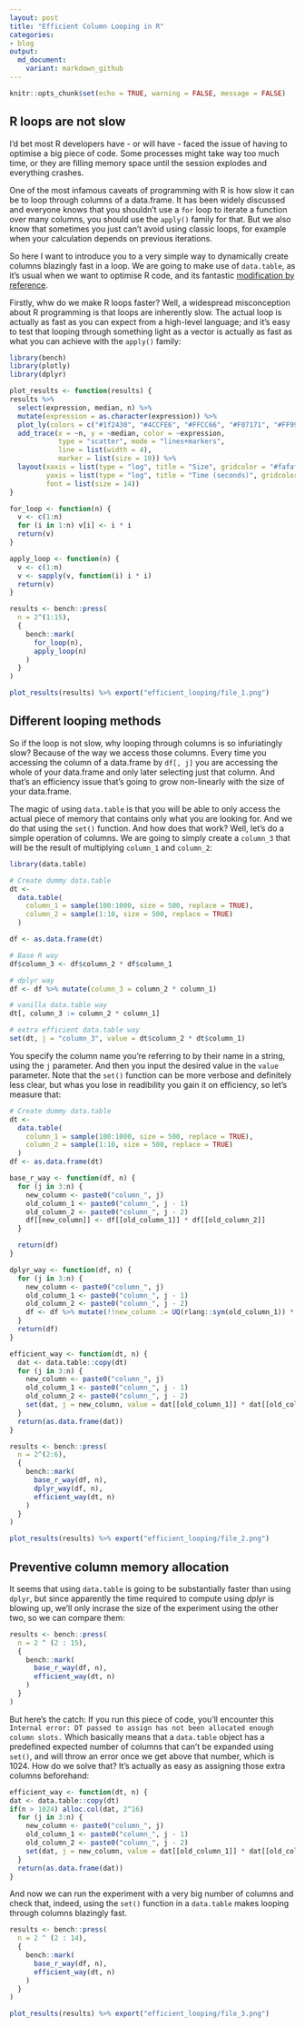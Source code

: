 ```yaml
---
layout: post
title: "Efficient Column Looping in R"
categories:
- blog
output:
  md_document:
    variant: markdown_github
---
```


```r
knitr::opts_chunk$set(echo = TRUE, warning = FALSE, message = FALSE)
```

## R loops are not slow

I'd bet most R developers have - or will have - faced the issue of having to optimise a big piece of code. Some processes might take way too much time, or they are filling memory space until the session explodes and everything crashes. 

One of the most infamous caveats of programming with R is how slow it can be to loop through columns of a data.frame. It has been widely discussed and everyone knows that you shouldn't use a `for` loop to iterate a function over many columns, you should use the `apply()` family for that. But we also know that sometimes you just can't avoid using classic loops, for example when your calculation depends on previous iterations.

So here I want to introduce you to a very simple way to dynamically create columns blazingly fast in a loop. We are going to make use of `data.table`, as it's usual when we want to optimise R code, and its fantastic [modification by reference](https://cran.r-project.org/web/packages/data.table/vignettes/datatable-reference-semantics.html). 

Firstly, whw do we make R loops faster? Well, a widespread misconception about R programming is that loops are inherently slow. The actual loop is actually as fast as you can expect from a high-level language; and it's easy to test that looping through something light as a vector is actually as fast as what you can achieve with the `apply()` family:

```r

library(bench)
library(plotly)
library(dplyr)

plot_results <- function(results) {
results %>%
  select(expression, median, n) %>%
  mutate(expression = as.character(expression)) %>%
  plot_ly(colors = c("#1f2430", "#4CCFE6", "#FFCC66", "#F07171", "#FF9940")) %>% 
  add_trace(x = ~n, y = ~median, color = ~expression, 
            type = "scatter", mode = "lines+markers",
            line = list(width = 4),
            marker = list(size = 10)) %>% 
  layout(xaxis = list(type = "log", title = "Size", gridcolor = "#fafafa"),
         yaxis = list(type = "log", title = "Time (seconds)", gridcolor = "#fafafa"),
         font = list(size = 14))
}

for_loop <- function(n) {
  v <- c(1:n)
  for (i in 1:n) v[i] <- i * i
  return(v)
}

apply_loop <- function(n) {
  v <- c(1:n)
  v <- sapply(v, function(i) i * i)
  return(v)
}

results <- bench::press(
  n = 2^(1:15),
  {
    bench::mark(
      for_loop(n),
      apply_loop(n)
    )
  }
)

plot_results(results) %>% export("efficient_looping/file_1.png")
```

## Different looping methods

So if the loop is not slow, why looping through columns is so infuriatingly slow? Because of the way we access those columns. Every time you accessing the column of a data.frame by `df[, j]` you are accessing the whole of your data.frame and only later selecting just that column. And that's an efficiency issue that's going to grow non-linearly with the size of your data.frame.

The magic of using `data.table` is that you will be able to only access the actual piece of memory that contains only what you are looking for. And we do that using the `set()` function. And how does that work? Well, let's do a simple operation of columns. We are going to simply create a `column_3` that will be the result of multiplying `column_1` and `column_2`:


```r
library(data.table)

# Create dummy data.table
dt <-
  data.table(
    column_1 = sample(100:1000, size = 500, replace = TRUE),
    column_2 = sample(1:10, size = 500, replace = TRUE)
  )

df <- as.data.frame(dt)

# Base R way
df$column_3 <- df$column_2 * df$column_1

# dplyr way
df <- df %>% mutate(column_3 = column_2 * column_1)

# vanilla data.table way
dt[, column_3 := column_2 * column_1]

# extra efficient data.table way
set(dt, j = "column_3", value = dt$column_2 * dt$column_1)
```

You specify the column name you're referring to by their name in a string, using the `j` parameter. And then you input the desired value in the `value` parameter. Note that the `set()` function can be more verbose and definitely less clear, but whas you lose in readibility you gain it on efficiency, so let's measure that:


```r
# Create dummy data.table
dt <-
  data.table(
    column_1 = sample(100:1000, size = 500, replace = TRUE),
    column_2 = sample(1:10, size = 500, replace = TRUE)
  )
df <- as.data.frame(dt)

base_r_way <- function(df, n) {
  for (j in 3:n) {
    new_column <- paste0("column_", j)
    old_column_1 <- paste0("column_", j - 1)
    old_column_2 <- paste0("column_", j - 2)
    df[[new_column]] <- df[[old_column_1]] * df[[old_column_2]]
  }

  return(df)
}

dplyr_way <- function(df, n) {
  for (j in 3:n) {
    new_column <- paste0("column_", j)
    old_column_1 <- paste0("column_", j - 1)
    old_column_2 <- paste0("column_", j - 2)
    df <- df %>% mutate(!!new_column := UQ(rlang::sym(old_column_1)) * UQ(rlang::sym(old_column_2)))
  }
  return(df)
}

efficient_way <- function(dt, n) {
  dat <- data.table::copy(dt)
  for (j in 3:n) {
    new_column <- paste0("column_", j)
    old_column_1 <- paste0("column_", j - 1)
    old_column_2 <- paste0("column_", j - 2)
    set(dat, j = new_column, value = dat[[old_column_1]] * dat[[old_column_2]])
  }
  return(as.data.frame(dat))
}

results <- bench::press(
  n = 2^(2:6),
  {
    bench::mark(
      base_r_way(df, n),
      dplyr_way(df, n),
      efficient_way(dt, n)
    )
  }
)

plot_results(results) %>% export("efficient_looping/file_2.png")
```

## Preventive column memory allocation

It seems that using `data.table` is going to be substantially faster than using `dplyr`, but since apparently the time required to compute using _dplyr_ is blowing up, we'll only incrase the size of the experiment using the other two, so we can compare them:

```r
results <- bench::press(
  n = 2 ^ (2 : 15),
  {
    bench::mark(
      base_r_way(df, n),
      efficient_way(dt, n)
    )
  }
)
```

But here's the catch: If you run this piece of code, you'll encounter this `Internal error: DT passed to assign has not been allocated enough column slots.` Which basically means that a `data.table` object has a predefined expected number of columns that can't be expanded using `set()`, and will throw an error once we get above that number, which is 1024. How do we solve that? It's actually as easy as assigning those extra columns beforehand:

```r
efficient_way <- function(dt, n) {
dat <- data.table::copy(dt)
if(n > 1024) alloc.col(dat, 2^16)
  for (j in 3:n) {
    new_column <- paste0("column_", j)
    old_column_1 <- paste0("column_", j - 1)
    old_column_2 <- paste0("column_", j - 2)
    set(dat, j = new_column, value = dat[[old_column_1]] * dat[[old_column_2]])
  }
  return(as.data.frame(dat))
}
```

And now we can run the experiment with a very big number of columns and check that, indeed, using the `set()` function in a `data.table` makes looping through columns blazingly fast.

```r
results <- bench::press(
  n = 2 ^ (2 : 14),
  {
    bench::mark(
      base_r_way(df, n),
      efficient_way(dt, n)
    )
  }
)

plot_results(results) %>% export("efficient_looping/file_3.png")
```


